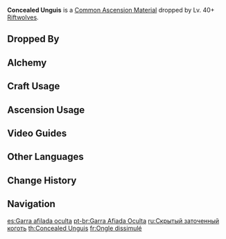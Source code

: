 {{Item Infobox
|id           = 112057
|image        = Item Concealed Unguis.png
|type         = Common Ascension Materials
|group        = Concealed Riftwolf Claws
|group2       = Elite Enemy Drops
|invCategory  = Character Development Items
|rarity       = 3
|description  = Body tissue left behind by one of the Riftwolves.<br />Though they are quite wondrous indeed, these hunting hounds of "Alfisol" are nothing of note before [[Durin]] of "Humus."
|source1      = Dropped by Lv. 40+ [[Riftwolves]]
|source2      = [[Alchemy]]
}}
'''Concealed Unguis''' is a [[Common Ascension Material]] dropped by Lv. 40+ [[Riftwolves]].

==Dropped By==
{{Dropped By|level=40}}

==Alchemy==
{{Recipe
|type = Crafting
|Concealed Claw = 3
|Mora = 50
|sort = Concealed Claw,Mora
}}

==Craft Usage==
{{Craft Usage}}

==Ascension Usage==
{{Ascension Usage}}

==Video Guides==
{{EVT
|video1   = https://youtu.be/FQRhAgxbBvo
|caption1 = Farm Guide
}}

==Other Languages==
{{Other Languages
|en      = Concealed Unguis
|zhs     = 隐兽利爪
|zhs_rm  = Yǐn Shòu Lìzhǎo
|zht     = 隱獸利爪
|zht_rm  = Yǐn Shòu Lìzhǎo
|zh_tl   = 
|ja      = 隠獣の利爪
|ja_rm   = Injuu no Risou{{Assumed}}
|ja_tl   = Better Claw of a Concealed Beast
|ko      = 맹수의 날카로운 발톱
|ko_rm   = Maengsu-ui Nalkaro'un Baltop
|ko_tl   = Fierce Animal's Sharpen Claw
|es      = Garra afilada oculta
|es_tl   = Sharp Hidden Claw
|fr      = Ongle dissimulé
|fr_tl   = Concealed Unguis
|ru      = Скрытый заточенный коготь
|ru_tl   = Concealed Sharpened Claw
|th      = Concealed Unguis
|vi      = Vuốt Sắt Ma Thú
|vi_tl   = 
|de      = Versteckte Monsterklauen
|de_tl   = Concealed Monster Claw
|id      = Concealed Unguis
|pt      = Garra Afiada Oculta
|pt_tl   = 
|ja_note = 利爪 = "profit, advantage, benefit" + "claw, nail, talon"
}}

==Change History==
{{Change History|2.2}}

==Navigation==
{{Development Item Navbox|type=Common Ascension Materials}}

[[es:Garra afilada oculta]]
[[pt-br:Garra Afiada Oculta]]
[[ru:Скрытый заточенный коготь]]
[[th:Concealed Unguis]]
[[fr:Ongle dissimulé]]
